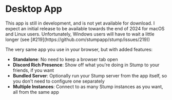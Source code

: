 
# Desktop App

<Callout emoji="🚧">
	This app is still in development, and is not yet available for download. I expect an initial
	release to be available towards the end of 2024 for macOS and Linux users. Unfortunately, Windows
	users will have to wait a little longer (see [#219](https://github.com/stumpapp/stump/issues/219))
</Callout>

The very same app you use in your browser, but with added features:

- **Standalone**: No need to keep a browser tab open
- **Discord Rich Presence**: Show off what you're doing in Stump to your friends, if you want
- **Bundled Server**: Optionally run your Stump server from the app itself, so you don't need to configure one separately
- **Multiple Instances**: Connect to as many Stump instances as you want, all from the same app
